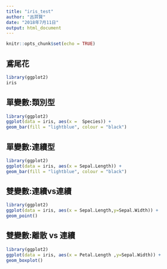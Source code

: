 ```yaml
---
title: "iris_test"
author: "呂羿賢"
date: "2018年7月11日"
output: html_document
---
```


```r
knitr::opts_chunk$set(echo = TRUE)
```

## 鳶尾花
```r
library(ggplot2)
iris
```

## 單變數:類別型

```r
library(ggplot2)
ggplot(data = iris, aes(x =  Species)) +
geom_bar(fill = "lightblue", colour = "black")
```

## 單變數:連續型

```r
library(ggplot2)
ggplot(data = iris, aes(x = Sepal.Length)) +
geom_bar(fill = "lightblue", colour = "black")
```

## 雙變數:連續vs連續

```r
library(ggplot2)
ggplot(data = iris, aes(x = Sepal.Length,y=Sepal.Width)) +
geom_point()
```

## 雙變數:離散 vs 連續

```r
library(ggplot2)
ggplot(data = iris, aes(x = Petal.Length ,y=Sepal.Width)) +
geom_boxplot()
```
